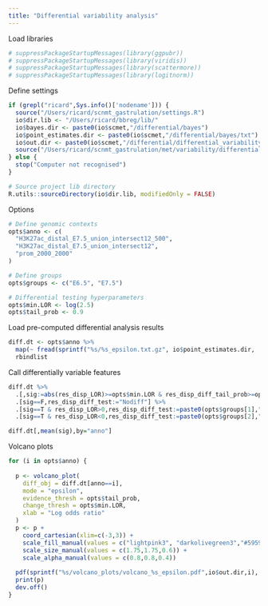 ```yaml
---
title: "Differential variability analysis"
---
```


Load libraries
```r
# suppressPackageStartupMessages(library(ggpubr))
# suppressPackageStartupMessages(library(viridis))
# suppressPackageStartupMessages(library(scattermore))
# suppressPackageStartupMessages(library(logitnorm))
```

Define settings
```r
if (grepl("ricard",Sys.info()['nodename'])) {
  source("/Users/ricard/scnmt_gastrulation/settings.R")
  io$dir.lib <- "/Users/ricard/bbreg/lib/"
  io$bayes.dir <- paste0(io$scmet,"/differential/bayes")
  io$point_estimates.dir <- paste0(io$scmet,"/differential/bayes/txt")
  io$out.dir <- paste0(io$scmet,"/differential/differential_variability/pdf")
  source("/Users/ricard/scnmt_gastrulation/met/variability/differential/differential_variability/volcano_plots/utils.R")
} else {
  stop("Computer not recognised")
}

# Source project lib directory
R.utils::sourceDirectory(io$dir.lib, modifiedOnly = FALSE)
```

Options
```r
# Define genomic contexts
opts$anno <- c(
  "H3K27ac_distal_E7.5_union_intersect12_500",
  "H3K27ac_distal_E7.5_union_intersect12",
  "prom_2000_2000"
)

# Define groups
opts$groups <- c("E6.5", "E7.5")

# Differential testing hyperparameters
opts$min.LOR <- log(2.5)
opts$tail_prob <- 0.9
```


Load pre-computed differential analysis results
```r
diff.dt <- opts$anno %>% 
  map(~ fread(sprintf("%s/%s_epsilon.txt.gz", io$point_estimates.dir, .))) %>%
  rbindlist
```


Call differentially variable features
```r
diff.dt %>%
  .[,sig:=abs(res_disp_LOR)>=opts$min.LOR & res_disp_diff_tail_prob>=opts$tail_prob] %>%
  .[sig==F,res_disp_diff_test:="Nodiff"] %>%
  .[sig==T & res_disp_LOR>0,res_disp_diff_test:=paste0(opts$groups[1],"+")] %>%
  .[sig==T & res_disp_LOR<0,res_disp_diff_test:=paste0(opts$groups[2],"+")]

diff.dt[,mean(sig),by="anno"]
```

Volcano plots
```r
for (i in opts$anno) {
  
  p <- volcano_plot(
    diff_obj = diff.dt[anno==i],
    mode = "epsilon",
    evidence_thresh = opts$tail_prob,
    change_thresh = opts$min.LOR,
    xlab = "Log odds ratio"
  )
  p <- p +
    coord_cartesian(xlim=c(-3,3)) +
    scale_fill_manual(values = c("lightpink3", "darkolivegreen3","#595959")) +
    scale_size_manual(values = c(1.75,1.75,0.6)) +
    scale_alpha_manual(values = c(0.8,0.8,0.4))
  
  pdf(sprintf("%s/volcano_plots/volcano_%s_epsilon.pdf",io$out.dir,i), width = 7, height = 5, useDingbats = F)
  print(p)
  dev.off()
}
```
